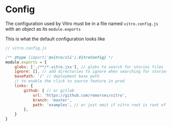# Config

The configuration used by Vitro must be in a file named `vitro.config.js` with an object as its `module.exports`

This is what the default configuration looks like

```js
// vitro.config.js

/** @type {import('@vitro/cli').VitroConfig} */
module.exports = {
    globs: ['./**/*.vitro.jsx'], // globs to search for stories files
    ignore: [], // add directories to ignore when searching for stories files
    basePath: '/' // deployment base path
    // to enable the click to source feature in prod
    links: {
        github: { // or gitlab
            url: 'https://github.com/remorses/vitro',
            branch: 'master',
            path: 'examples', // or just omit if vitro root is root of the repo
        },
    }
}
```
